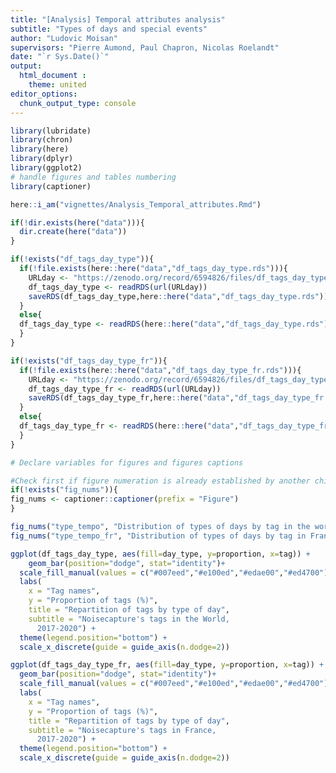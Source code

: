 ```yaml
---
title: "[Analysis] Temporal attributes analysis"
subtitle: "Types of days and special events"
author: "Ludovic Moisan"
supervisors: "Pierre Aumond, Paul Chapron, Nicolas Roelandt"
date: "`r Sys.Date()`"
output: 
  html_document :
    theme: united
editor_options: 
  chunk_output_type: console
---
```


<!-- This file is for the plotting and analysis of our temporal attributes (types of days and special events) -->


```r

library(lubridate)
library(chron)
library(here)
library(dplyr)
library(ggplot2)
# handle figures and tables numbering
library(captioner)

```

```r

here::i_am("vignettes/Analysis_Temporal_attributes.Rmd")

if(!dir.exists(here("data"))){
  dir.create(here("data"))
}

if(!exists("df_tags_day_type")){
  if(!file.exists(here::here("data","df_tags_day_type.rds"))){
    URLday <- "https://zenodo.org/record/6594826/files/df_tags_day_type.rds?download=1"
    df_tags_day_type <- readRDS(url(URLday))
    saveRDS(df_tags_day_type,here::here("data","df_tags_day_type.rds"))
  }
  else{
  df_tags_day_type <- readRDS(here::here("data","df_tags_day_type.rds"))
  }
}

if(!exists("df_tags_day_type_fr")){
  if(!file.exists(here::here("data","df_tags_day_type_fr.rds"))){
    URLday <- "https://zenodo.org/record/6594826/files/df_tags_day_type_fr.rds?download=1"
    df_tags_day_type_fr <- readRDS(url(URLday))
    saveRDS(df_tags_day_type_fr,here::here("data","df_tags_day_type_fr.rds"))
  }
  else{
  df_tags_day_type_fr <- readRDS(here::here("data","df_tags_day_type_fr.rds"))
  }
}

```

```r

# Declare variables for figures and figures captions

#Check first if figure numeration is already established by another child document to keep tracks of precedent numerations
if(!exists("fig_nums")){
fig_nums <- captioner::captioner(prefix = "Figure")
}

fig_nums("type_tempo", "Distribution of types of days by tag in the world", display = FALSE)
fig_nums("type_tempo_fr", "Distribution of types of days by tag in France", display = FALSE)

```

```r

ggplot(df_tags_day_type, aes(fill=day_type, y=proportion, x=tag)) + 
    geom_bar(position="dodge", stat="identity")+ 
  scale_fill_manual(values = c("#007eed","#e100ed","#edae00","#ed4700"))+
  labs(
    x = "Tag names",
    y = "Proportion of tags (%)",
    title = "Repartition of tags by type of day",
    subtitle = "Noisecapture's tags in the World,
      2017-2020") +
  theme(legend.position="bottom") + 
  scale_x_discrete(guide = guide_axis(n.dodge=2))


```

```r

ggplot(df_tags_day_type_fr, aes(fill=day_type, y=proportion, x=tag)) + 
  geom_bar(position="dodge", stat="identity")+ 
  scale_fill_manual(values = c("#007eed","#e100ed","#edae00","#ed4700"))+
  labs(
    x = "Tag names",
    y = "Proportion of tags (%)",
    title = "Repartition of tags by type of day",
    subtitle = "Noisecapture's tags in France,
      2017-2020") +
  theme(legend.position="bottom") + 
  scale_x_discrete(guide = guide_axis(n.dodge=2))

```
